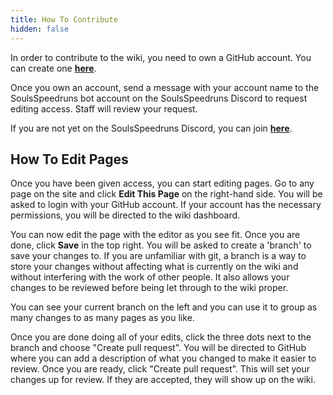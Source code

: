 ```yaml
---
title: How To Contribute
hidden: false
---
```


In order to contribute to the wiki, you need to own a GitHub account. You can create one [**here**](https://github.com/signup).

Once you own an account, send a message with your account name to the SoulsSpeedruns bot account on the SoulsSpeedruns Discord to request editing access. Staff will review your request.

If you are not yet on the SoulsSpeedruns Discord, you can join [**here**](https://discord.soulsspeedruns.com).

## How To Edit Pages

Once you have been given access, you can start editing pages. Go to any page on the site and click **Edit This Page** on the right-hand side. You will be asked to login with your GitHub account. If your account has the necessary permissions, you will be directed to the wiki dashboard.

You can now edit the page with the editor as you see fit. Once you are done, click **Save** in the top right. You will be asked to create a 'branch' to save your changes to. If you are unfamiliar with git, a branch is a way to store your changes without affecting what is currently on the wiki and without interfering with the work of other people. It also allows your changes to be reviewed before being let through to the wiki proper.

You can see your current branch on the left and you can use it to group as many changes to as many pages as you like.

Once you are done doing all of your edits, click the three dots next to the branch and choose "Create pull request". You will be directed to GitHub where you can add a description of what you changed to make it easier to review. Once you are ready, click "Create pull request". This will set your changes up for review. If they are accepted, they will show up on the wiki.
